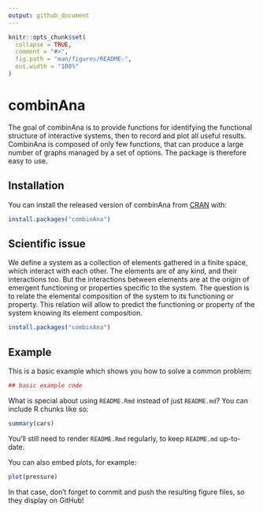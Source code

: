 ```yaml
---
output: github_document
---
```


<!-- README.md is generated from README.Rmd. Please edit that file -->

```r
knitr::opts_chunk$set(
  collapse = TRUE,
  comment = "#>",
  fig.path = "man/figures/README-",
  out.width = "100%"
)
```
# combinAna

The goal of combinAna is to provide functions for identifying the functional 
structure of interactive systems, then to record and plot all useful results. 
CombinAna is composed of only few functions, that can produce a large number 
of graphs managed by a set of options. The package is therefore easy to use.

## Installation

You can install the released version of combinAna from
[CRAN](https://CRAN.R-project.org) with:

``` r
install.packages("combinAna")
```

## Scientific issue

We define a system as a collection of elements gathered in a finite space,
which interact with each other. The elements are of any kind, and their 
interactions too. But the interactions between elements are at the 
origin of emergent functioning or properties specific to the system.
The question is to relate the elemental composition of the system 
to its functioning or property. This relation will allow to predict
the functioning or property of the system knowing its element composition.


``` r
install.packages("combinAna")
```



## Example

This is a basic example which shows you how to solve a common problem:

```r
## basic example code
```

What is special about using `README.Rmd` instead of just `README.md`? You can 
include R chunks like so:

```r
summary(cars)
```

You'll still need to render `README.Rmd` regularly, to keep `README.md` 
up-to-date.

You can also embed plots, for example:

```r
plot(pressure)
```

In that case, don't forget to commit and push the resulting figure files, 
so they display on GitHub!
